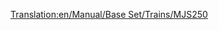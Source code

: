[[Translation:en/Manual/Base Set/Trains/MJS250]]
{{ru/Поезда|Image=[[File:en/Mjs250.png]]
|Name=MJS250
|Cost=£ 9375 (468750 р.)
|Speed=80 км/ч (50 миль/ч)
|Weight=65 т
|Power=600 л.с. (448 кВт)
|Annual=£ 990 (49500 р.)
|Designed=1955
|Lifespan=22
|Capacity=нет
|Description=MJS250 это первый тепловоз, доступный в арктическом и субтропическом климате. Он дёшев, но ему недостаёт скорости и мощности, так что лучше апгрейдить при первой возможности. Однако, две секции MJS250 будут дешевле и мощнее одного [[ru/Manual/Base Set/Trains/Wills 2-8-0|Wills 2-8-0]].
|Real-life=MJS250 напоминает Davenport 44t.}}